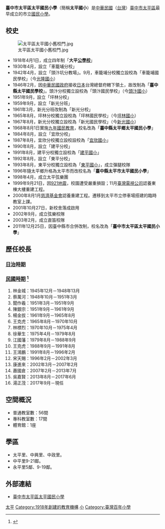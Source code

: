 {{distinguish|臺中市北區太平國民小學}}
{{Infobox School
|name           = 臺中市太平區太平國民小學
|other_name     = Taiping Elementary School
|image          = [[File:臺中市太平區太平國小.jpg|300px]]
|motto          = 
|established    = 1918年
|type           = 市立國民小學
|affiliation    = [[臺中市政府|臺中市政府]]
|district       = {{ROC}}[[臺中市|臺中市]]
|grades         = 小一至小六
|president      = 
|principal      = 湯正茂
|dean           = 
|faculty        = 87
|staff          = 8
|students       = 1622
|conference     = 
|colors         = 
|mascot         = 
|free_label     = 校地面積
|free_text      = 2.2205[[公頃|公頃]]
|magazine       = 
|location       = [[臺中市|臺中市]][[太平區_(臺中市)|太平區]][[中興路_(太平區)|中興路]]35號
|tel            = +886 4 22783631
|fax            = +886 4 22782130
|information    = 
|website        = http://www.tpps.tc.edu.tw
}}
'''臺中市太平區太平國民小學'''（簡稱'''太平國小'''）是[[中華民國|中華民國]]（[[台灣|台灣]]）[[臺中市|臺中市]][[太平區_(臺中市)|太平區]]最早成立的市立[[國民小學|國民小學]]。

== 校史 ==
[[File:太平區太平國小舊校門.jpg|thumb]]
*1918年4月1日，成立四年制「'''大平[[公學校|公學校]]'''」
*1930年4月，設立「車籠埔分校」
*1942年4月，設立「頭汴坑分教場」。9月，車籠埔分校獨立設校為「車籠埔國民學校」（今[[臺中市太平區光隆國民小學|光隆國小]]）
*1946年2月，因[[中華民國政府|中華民國政府]]接收[[日本帝國|日本]]台灣總督府轄下領土，故改制為「'''臺中縣太平國民學校'''」。頭汴分校獨立設校為「頭汴國民學校」（今[[臺中市太平區頭汴國民小學|頭汴國小]]）
*1951年9月，設立「坪林分校」
*1959年9月，設立「新光分班」
*1961年3月，新光分班改制為「新光分校」
*1965年8月，坪林分校獨立設校為「坪林國民學校」（今[[臺中市太平區坪林國民小學|坪林國小]]）
*1967年8月，新光分校獨立設校為「新光國民學校」（今[[臺中市太平區新光國民小學|新光國小]]）
*1968年8月1日實施[[九年國民教育|九年國民教育]]，校名改為「'''臺中縣太平鄉太平國民小學'''」
*1984年8月，設立「宜欣分校」
*1987年8月，宜欣分校獨立設校設校為「[[臺中市太平區宜欣國民小學|宜欣國小]]」
*1990年8月，設立「建平分校」
*1991年8月，建平分校獨立設校為「[[臺中市太平區建平國民小學|建平國小]]」
*1992年8月，設立「東平分校」
*1993年8月，東平分校獨立設校為「[[臺中市太平區東平國民小學|東平國小]]」，成立彈腿校隊
*1996年隨太平鄉升格為太平市而改校名為「'''臺中縣太平市太平國民小學'''」
*1998年4月，成立太平弦樂團
*1999年9月21日，因[[921地震|921地震]]，校園遭受嚴重損毀；11月[[臺灣電視公司|臺灣電視公司]]認養東棟大樓重建工程。
*2000年8月1月[[慈濟基金會|慈濟基金會]]認養重建工程。遷移到太平市立停車場搭建的臨時教室上課。
*2001年10月27日，新校舍落成啟用
*2002年9月，成立弦樂校隊
*2003年2月，成立直笛校隊
*2011年12月25日，因臺中縣市合併改制，校名改為「'''臺中市太平區太平國民小學'''」

== 歷任校長 ==
=== [[台灣日治時期|日治時期]] ===

=== [[民國時期|民國時期]] <ref>{{Cite web|title=太平校史|url=https://docs.google.com/document/d/1ta2DUdDWk0YmZTM4758xHfjfgdULHrnwbQMUcSgVAd8/edit|access-date=2022-04-19}}</ref> ===
#林金城：1945年12月－1948年13月
#蔡萬河：1948年10月－1951年3月
#聞作羲：1951年3月－1951年9月
#陳銀宗：1951年9月－1961年9月
#楊金拔：1961年9月－1965年8月
#王克虎：1965年8月－1970年10月
#林標烈：1970年10月－1975年4月
#徐華生：1975年4月－1979年8月
#江國藩：1979年8月－1988年9月
#王克虎：1988年9月－1991年8月
#王鴻鵬：1991年8月－1996年2月
#宋天賜：1996年2月－2002年3月
#康進來：2002年3月－2007年2月
#蕭國倉：2007年2月－2013年7月
#吳嘉賢：2013年8月－2017年6月
#湯正茂：2017年9月－現任

== 空間概況 ==
*普通教室數：56間
*專科教室數：17間 
*體育館：1座

== 學區 ==
*太平里、中興里、中政里。
*中平里9-21鄰。
*永平里5鄰、9-19鄰。 

==外部連結==
*[http://www.tpps.tc.edu.tw 臺中市太平區太平國民小學] {{Wayback|url=http://www.tpps.tc.edu.tw/ |date=20200806094336 }}

{{臺中市國民中小學}}

[[Category:臺中市立國民小學|太平]]
[[Category:1918年創建的教育機構|Category:1918年創建的教育機構]]
[[Category:太平區學校_(臺灣)|小]]
[[Category:臺灣百年小學|Category:臺灣百年小學]]